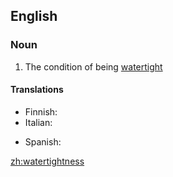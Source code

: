 ==English==

===Noun===
{{en-noun|-}}

#{{rare}} The condition of being [[watertight]]

====Translations====
{{top}}
* Finnish: {{t-|fi|vesitiiveys}}
* Italian: {{t+|it|impermeabilità|f}}
{{mid}}
* Spanish: {{t-|es|estanquidad|f}}
{{bottom}}

[[zh:watertightness]]